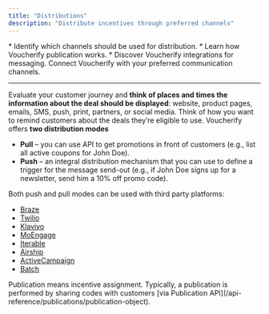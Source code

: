 ```yaml
---
title: "Distributions"
description: "Distribute incentives through preferred channels"
---
```


<Callout icon="notebook" color="#2196F3" iconType="regular">
  * Identify which channels should be used for distribution.
  * Learn how Voucherify publication works.
  * Discover Voucherify integrations for messaging.
</Callout>

<Check>
  Connect Voucherify with your preferred communication channels.
</Check>

***

Evaluate your customer journey and **think of places and times the information about the deal should be displayed**: website, product pages, emails, SMS, push, print, partners, or social media. Think of how you want to remind customers about the deals they’re eligible to use. Voucherify offers **two distribution modes**

* **Pull** – you can use API to get promotions in front of customers (e.g., list all active coupons for John Doe).
* **Push** – an integral distribution mechanism that you can use to define a trigger for the message send-out (e.g., if John Doe signs up for a newsletter, send him a 10% off promo code).

Both push and pull modes can be used with third party platforms:

* [Braze](https://support.voucherify.io/article/588-braze-integration "Voucherify and Braze integration article")
* [Twilio](https://support.voucherify.io/article/110-twilio "Voucherify and Twilio integration article")
* [Klaviyo](https://support.voucherify.io/article/598-klaviyo-integration "Voucherify and Klaviyo integration article")
* [MoEngage](https://support.voucherify.io/article/596-moengage-integration "Voucherify and MoEngage integration article")
* [Iterable](https://support.voucherify.io/article/594-iterable-integration "Voucherify and Iterable integration article")
* [Airship](https://support.voucherify.io/article/617-airship-integration "Voucherify and Airship integration article")
* [ActiveCampaign](https://support.voucherify.io/article/165-activecampaign "Voucherify and ActiveCampaign integration article")
* [Batch](https://support.voucherify.io/article/614-batch-integration "Voucherify and Batch integration article")

<Callout icon="notebook" color="#2196F3" iconType="regular">
  Publication means incentive assignment. Typically, a publication is performed by sharing codes with customers [via Publication API](/api-reference/publications/publication-object).
</Callout>
